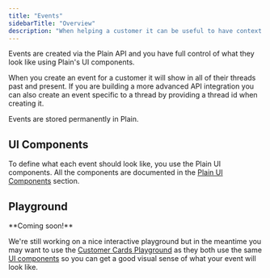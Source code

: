 ```yaml
---
title: "Events"
sidebarTitle: "Overview"
description: "When helping a customer it can be useful to have context about their recent activity in your product. For example, if someone is getting in touch about a 401 error, it could be important to know that they recently deleted an API key in their settings."
---
```


Events are created via the Plain API and you have full control of what they look like using Plain's UI components.

When you create an event for a customer it will show in all of their threads past and present. If you are building a more advanced API integration you can also create an event specific to a thread by providing a thread id when creating it.

Events are stored permanently in Plain.

## UI Components

To define what each event should look like, you use the Plain UI components. All the components are documented in the [Plain UI Components](/ui-components/) section.

## Playground

<Warning>
  **Coming soon!**
  
  We're still working on a nice interactive playground but in the meantime you may want to use the [Customer Cards Playground](https://app.plain.com/developer/customer-cards-playground/) as they both use the same [UI components](/ui-components/) so you can get a good visual sense of what your event will look like.

</Warning>

